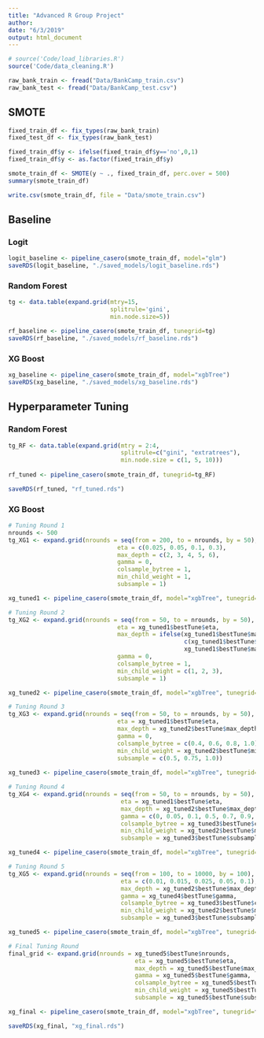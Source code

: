 ```yaml
---
title: "Advanced R Group Project"
author: 
date: "6/3/2019"
output: html_document
---
```


```r
# source('Code/load_libraries.R')
source('Code/data_cleaning.R')

raw_bank_train <- fread("Data/BankCamp_train.csv")
raw_bank_test <- fread("Data/BankCamp_test.csv")

```

## SMOTE
```r
fixed_train_df <- fix_types(raw_bank_train)
fixed_test_df <- fix_types(raw_bank_test)

fixed_train_df$y <- ifelse(fixed_train_df$y=='no',0,1)
fixed_train_df$y <- as.factor(fixed_train_df$y)

smote_train_df <- SMOTE(y ~ ., fixed_train_df, perc.over = 500)
summary(smote_train_df)

write.csv(smote_train_df, file = "Data/smote_train.csv")
```


## Baseline
### Logit
```r
logit_baseline <- pipeline_casero(smote_train_df, model="glm")
saveRDS(logit_baseline, "./saved_models/logit_baseline.rds")

```


### Random Forest
```r
tg <- data.table(expand.grid(mtry=15,
                             splitrule='gini',
                             min.node.size=5))

rf_baseline <- pipeline_casero(smote_train_df, tunegrid=tg)
saveRDS(rf_baseline, "./saved_models/rf_baseline.rds")

```


### XG Boost
```r
xg_baseline <- pipeline_casero(smote_train_df, model="xgbTree")
saveRDS(xg_baseline, "./saved_models/xg_baseline.rds")

```

## Hyperparameter Tuning

### Random Forest

```r
tg_RF <- data.table(expand.grid(mtry = 2:4,
                                splitrule=c("gini", "extratrees"),
                                min.node.size = c(1, 5, 10)))
                    
rf_tuned <- pipeline_casero(smote_train_df, tunegrid=tg_RF)

saveRDS(rf_tuned, "rf_tuned.rds")
```


### XG Boost

```r
# Tuning Round 1
nrounds <- 500
tg_XG1 <- expand.grid(nrounds = seq(from = 200, to = nrounds, by = 50),
                               eta = c(0.025, 0.05, 0.1, 0.3),
                               max_depth = c(2, 3, 4, 5, 6),
                               gamma = 0,
                               colsample_bytree = 1,
                               min_child_weight = 1,
                               subsample = 1)

xg_tuned1 <- pipeline_casero(smote_train_df, model="xgbTree", tunegrid=tg_XG1)

# Tuning Round 2
tg_XG2 <- expand.grid(nrounds = seq(from = 50, to = nrounds, by = 50),
                               eta = xg_tuned1$bestTune$eta,
                               max_depth = ifelse(xg_tuned1$bestTune$max_depth == 2,
                                                  c(xg_tuned1$bestTune$max_depth:4),
                                                  xg_tuned1$bestTune$max_depth - 1:xg_tuned1$bestTune$max_depth + 1),
                               gamma = 0,
                               colsample_bytree = 1,
                               min_child_weight = c(1, 2, 3),
                               subsample = 1)

xg_tuned2 <- pipeline_casero(smote_train_df, model="xgbTree", tunegrid=tg_XG2)

# Tuning Round 3
tg_XG3 <- expand.grid(nrounds = seq(from = 50, to = nrounds, by = 50),
                               eta = xg_tuned1$bestTune$eta,
                               max_depth = xg_tuned2$bestTune$max_depth,
                               gamma = 0,
                               colsample_bytree = c(0.4, 0.6, 0.8, 1.0),
                               min_child_weight = xg_tuned2$bestTune$min_child_weight,
                               subsample = c(0.5, 0.75, 1.0))
                   
xg_tuned3 <- pipeline_casero(smote_train_df, model="xgbTree", tunegrid=tg_XG3)

# Tuning Round 4
tg_XG4 <- expand.grid(nrounds = seq(from = 50, to = nrounds, by = 50),
                                eta = xg_tuned1$bestTune$eta,
                                max_depth = xg_tuned2$bestTune$max_depth,
                                gamma = c(0, 0.05, 0.1, 0.5, 0.7, 0.9, 1.0),
                                colsample_bytree = xg_tuned3$bestTune$colsample_bytree,
                                min_child_weight = xg_tuned2$bestTune$min_child_weight,
                                subsample = xg_tuned3$bestTune$subsample)

xg_tuned4 <- pipeline_casero(smote_train_df, model="xgbTree", tunegrid=tg_XG4)

# Tuning Round 5
tg_XG5 <- expand.grid(nrounds = seq(from = 100, to = 10000, by = 100),
                                eta = c(0.01, 0.015, 0.025, 0.05, 0.1),
                                max_depth = xg_tuned2$bestTune$max_depth,
                                gamma = xg_tuned4$bestTune$gamma,
                                colsample_bytree = xg_tuned3$bestTune$colsample_bytree,
                                min_child_weight = xg_tuned2$bestTune$min_child_weight,
                                subsample = xg_tuned3$bestTune$subsample)

xg_tuned5 <- pipeline_casero(smote_train_df, model="xgbTree", tunegrid=tg_XG5)

# Final Tuning Round
final_grid <- expand.grid(nrounds = xg_tuned5$bestTune$nrounds,
                                    eta = xg_tuned5$bestTune$eta,
                                    max_depth = xg_tuned5$bestTune$max_depth,
                                    gamma = xg_tuned5$bestTune$gamma,
                                    colsample_bytree = xg_tuned5$bestTune$colsample_bytree,
                                    min_child_weight = xg_tuned5$bestTune$min_child_weight,
                                    subsample = xg_tuned5$bestTune$subsample)

xg_final <- pipeline_casero(smote_train_df, model="xgbTree", tunegrid=final_grid)

saveRDS(xg_final, "xg_final.rds")
                                  
```

